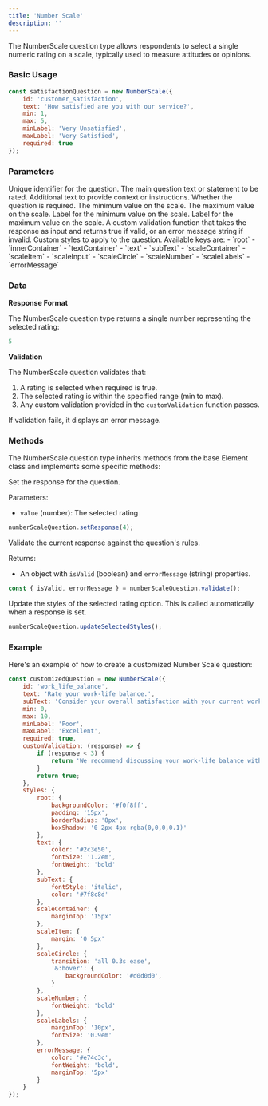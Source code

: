```yaml
---
title: 'Number Scale'
description: ''
---
```


The NumberScale question type allows respondents to select a single numeric rating on a scale, typically used to measure attitudes or opinions.

### Basic Usage

```javascript
const satisfactionQuestion = new NumberScale({
    id: 'customer_satisfaction',
    text: 'How satisfied are you with our service?',
    min: 1,
    max: 5,
    minLabel: 'Very Unsatisfied',
    maxLabel: 'Very Satisfied',
    required: true
});
```

### Parameters

<ParamField path="id" type="string" required>
  Unique identifier for the question.
</ParamField>

<ParamField path="text" type="string" required>
  The main question text or statement to be rated.
</ParamField>

<ParamField path="subText" type="string" default="">
  Additional text to provide context or instructions.
</ParamField>

<ParamField path="required" type="boolean" default="true">
  Whether the question is required.
</ParamField>

<ParamField path="min" type="number" default="1">
  The minimum value on the scale.
</ParamField>

<ParamField path="max" type="number" default="5">
  The maximum value on the scale.
</ParamField>

<ParamField path="minLabel" type="string" default="">
  Label for the minimum value on the scale.
</ParamField>

<ParamField path="maxLabel" type="string" default="">
  Label for the maximum value on the scale.
</ParamField>

<ParamField path="customValidation" type="function">
  A custom validation function that takes the response as input and returns true if valid, or an error message string if invalid.
</ParamField>

<ParamField path="styles" type="object">
  Custom styles to apply to the question. Available keys are:
  - `root`
  - `innerContainer`
  - `textContainer`
  - `text`
  - `subText`
  - `scaleContainer`
  - `scaleItem`
  - `scaleInput`
  - `scaleCircle`
  - `scaleNumber`
  - `scaleLabels`
  - `errorMessage`
</ParamField>

### Data

**Response Format**

The NumberScale question type returns a single number representing the selected rating:

```javascript
5
```

**Validation**

The NumberScale question validates that:
1. A rating is selected when required is true.
2. The selected rating is within the specified range (min to max).
3. Any custom validation provided in the `customValidation` function passes.

If validation fails, it displays an error message.

### Methods

The NumberScale question type inherits methods from the base Element class and implements some specific methods:

<ParamField path="setResponse" type="function">
  Set the response for the question.

  Parameters:
  - `value` (number): The selected rating

  ```javascript
  numberScaleQuestion.setResponse(4);
  ```
</ParamField>

<ParamField path="validate" type="function">
  Validate the current response against the question's rules.

  Returns:
  - An object with `isValid` (boolean) and `errorMessage` (string) properties.

  ```javascript
  const { isValid, errorMessage } = numberScaleQuestion.validate();
  ```
</ParamField>

<ParamField path="updateSelectedStyles" type="function">
  Update the styles of the selected rating option. This is called automatically when a response is set.

  ```javascript
  numberScaleQuestion.updateSelectedStyles();
  ```
</ParamField>

### Example

Here's an example of how to create a customized Number Scale question:

```javascript
const customizedQuestion = new NumberScale({
    id: 'work_life_balance',
    text: 'Rate your work-life balance.',
    subText: 'Consider your overall satisfaction with your current work-life balance.',
    min: 0,
    max: 10,
    minLabel: 'Poor',
    maxLabel: 'Excellent',
    required: true,
    customValidation: (response) => {
        if (response < 3) {
            return 'We recommend discussing your work-life balance with your manager.';
        }
        return true;
    },
    styles: {
        root: { 
            backgroundColor: '#f0f8ff',
            padding: '15px',
            borderRadius: '8px',
            boxShadow: '0 2px 4px rgba(0,0,0,0.1)'
        },
        text: { 
            color: '#2c3e50',
            fontSize: '1.2em',
            fontWeight: 'bold'
        },
        subText: {
            fontStyle: 'italic',
            color: '#7f8c8d'
        },
        scaleContainer: {
            marginTop: '15px'
        },
        scaleItem: {
            margin: '0 5px'
        },
        scaleCircle: {
            transition: 'all 0.3s ease',
            '&:hover': {
                backgroundColor: '#d0d0d0',
            }
        },
        scaleNumber: {
            fontWeight: 'bold'
        },
        scaleLabels: {
            marginTop: '10px',
            fontSize: '0.9em'
        },
        errorMessage: {
            color: '#e74c3c',
            fontWeight: 'bold',
            marginTop: '5px'
        }
    }
});
```